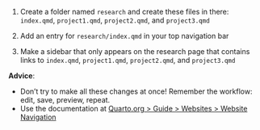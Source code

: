 1. Create a folder named `research` and create these files in there: `index.qmd`, `project1.qmd`, `project2.qmd`, and `project3.qmd`

2. Add an entry for `research/index.qmd` in your top navigation bar

3. Make a sidebar that only appears on the research page that contains links to `index.qmd`, `project1.qmd`, `project2.qmd`, and `project3.qmd`

**Advice**:

- Don't try to make all these changes at once! Remember the workflow: edit, save, preview, repeat. 
- Use the documentation at [Quarto.org \> Guide \> Websites \> Website Navigation](https://quarto.org/docs/websites/website-navigation.html)
